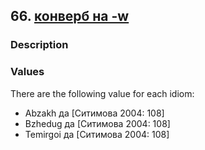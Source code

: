 ## 66. <a href =  'https://agricolamz.github.io/The_Circassian_Isoglosses_Database/66.html'>конверб на -w</a>
### Description



### Values
There are the following value for each idiom:

* Abzakh  да [Ситимова 2004: 108] 
* Bzhedug  да [Ситимова 2004: 108] 
* Temirgoi  да [Ситимова 2004: 108] 

